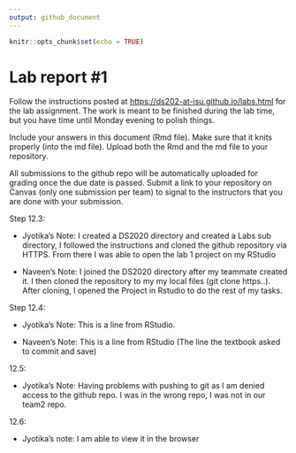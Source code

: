 ```yaml
---
output: github_document
---
```


<!-- README.md is generated from README.Rmd. Please edit the README.Rmd file -->

```r
knitr::opts_chunk$set(echo = TRUE)
```

# Lab report #1

Follow the instructions posted at <https://ds202-at-isu.github.io/labs.html> for the lab assignment. The work is meant to be finished during the lab time, but you have time until Monday evening to polish things.

Include your answers in this document (Rmd file). Make sure that it knits properly (into the md file). Upload both the Rmd and the md file to your repository.

All submissions to the github repo will be automatically uploaded for grading once the due date is passed. Submit a link to your repository on Canvas (only one submission per team) to signal to the instructors that you are done with your submission.

Step 12.3:

-   Jyotika's Note: I created a DS2020 directory and created a Labs sub directory, I followed the instructions and cloned the github repository via HTTPS. From there I was able to open the lab 1 project on my RStudio

-   Naveen's Note: I joined the DS2020 directory after my teammate created it. I then cloned the repository to my my local files (git clone https..). After cloning, I opened the Project in Rstudio to do the rest of my tasks.

Step 12.4:

-   Jyotika's Note: This is a line from RStudio.

-   Naveen's Note: This is a line from RStudio (The line the textbook asked to commit and save)

12.5:

-   Jyotika's Note: Having problems with pushing to git as I am denied access to the github repo. I was in the wrong repo, I was not in our team2 repo.

12.6:

-   Jyotika's note: I am able to view it in the browser
